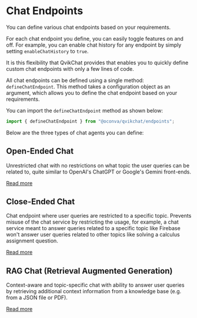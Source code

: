 # Chat Endpoints

You can define various chat endpoints based on your requirements.

For each chat endpoint you define, you can easily toggle features on and off. For example, you can enable chat history for any endpoint by simply setting `enableChatHistory` to `true`.

It is this flexibility that QvikChat provides that enables you to quickly define custom chat endpoints with only a few lines of code.

All chat endpoints can be defined using a single method: `defineChatEndpoint`. This method takes a configuration object as an argument, which allows you to define the chat endpoint based on your requirements.

You can import the `defineChatEndpoint` method as shown below:

```typescript copy
import { defineChatEndpoint } from "@oconva/qvikchat/endpoints";
```

Below are the three types of chat agents you can define:

## Open-Ended Chat

Unrestricted chat with no restrictions on what topic the user queries can be related to, quite similar to OpenAI's ChatGPT or Google's Gemini front-ends.

[Read more](chat-endpoints/open-ended-chat)

## Close-Ended Chat

Chat endpoint where user queries are restricted to a specific topic. Prevents misuse of the chat service by restricting the usage, for example, a chat service meant to answer queries related to a specific topic like Firebase won't answer user queries related to other topics like solving a calculus assignment question.

[Read more](chat-endpoints/close-ended-chat)

## RAG Chat (Retrieval Augmented Generation)

Context-aware and topic-specific chat with ability to answer user queries by retrieving additional context information from a knowledge base (e.g. from a JSON file or PDF).

[Read more](chat-endpoints/rag-chat)
